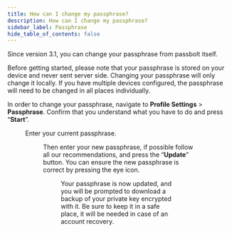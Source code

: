 ```yaml
---
title: How can I change my passphrase?
description: How can I change my passphrase?
sidebar_label: Passphrase
hide_table_of_contents: false
---
```


Since version 3.1, you can change your passphrase from passbolt itself.

Before getting started, please note that your passphrase is stored on your device and never sent server side. Changing your passphrase will only change it locally. If you have multiple devices configured, the passphrase will need to be changed in all places individually.

In order to change your passphrase, navigate to **Profile Settings** > **Passphrase**. Confirm that you understand what you have to do and press “**Start**”.

<Figure src="img/help/2024/02/change-passphrase-01.png" alt="Update passphrase - step 1"
        caption="fig. Update passphrase - step 1"/>

Enter your current passphrase.

<Figure src="img/help/2024/02/change-passphrase-02.png" alt="Update passphrase - step 2"
        caption="fig. Update passphrase - step 2"/>

Then enter your new passphrase, if possible follow all our recommendations, and press the “**Update**” button. You can ensure the new passphrase is correct by pressing the eye icon.

<Figure src="img/help/2024/02/change-passphrase-03.png" alt="Update passphrase - step 3"
        caption="fig. Update passphrase - step 3"/>

Your passphrase is now updated, and you will be prompted to download a backup of your private key encrypted with it. Be sure to keep it in a safe place, it will be needed in case of an account recovery.

<Figure src="img/help/2024/02/change-passphrase-04.png" alt="Update passphrase - step 4"
        caption="fig. Update passphrase - step 4"/>
